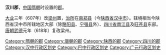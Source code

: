 '''汉川郡'''，[[中国|中国]][[隋朝|隋朝]]时设置的[[郡|郡]]。

[[大业_(年号)|大业]]三年（607年）改[[梁州_(曹魏)|梁州]]置，[[治所|治所]]在[[南郑县|南郑县]]（今[[陕西省|陕西省]][[汉中市|汉中市]]）。辖境相当今陕西省汉中市所辖地区大部（除[[略阳县|略阳县]]、[[宁强县|宁强县]]外）、[[四川省|四川省]][[南江县|南江县]]及[[旺苍县|旺苍县]]东部。[[唐朝|唐朝]][[武德|武德]]元年（618年）复改梁州。

{{中国古代行政区划小作品}}
{{DEFAULTSORT:H}}
[[Category:隋朝的郡|Category:隋朝的郡]]
[[Category:唐朝的郡|Category:唐朝的郡]]
[[Category:陕西的郡|Category:陕西的郡]]
[[Category:四川的郡|Category:四川的郡]]
[[Category:汉中行政区划史|Category:汉中行政区划史]]
[[Category:巴中行政区划史|Category:巴中行政区划史]]
[[Category:广元行政区划史|Category:广元行政区划史]]